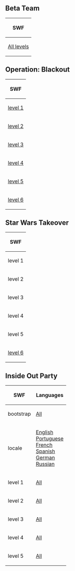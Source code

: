 

==Beta Team==
<center>
{|class="wikitable" border="1"
!SWF
|-
|[[Media:BetaTeamIceJam.swf|All levels]]
|}
</center>

==Operation: Blackout==
<center>
{|class="wikitable" border="1"
!SWF
|-
|[[Media:GamesIcejamIcejamLevel1.swf|level 1]]
|-
|[[Media:GamesIcejamIcejamLevel2.swf|level 2]]
|-
|[[Media:GamesIcejamIcejamLevel3.swf|level 3]]
|-
|[[Media:GamesIcejamIcejamLevel4.swf|level 4]]
|-
|[[Media:GamesIcejamIcejamLevel5.swf|level 5]]
|-
|[[Media:GamesIcejamIcejamLevel6.swf|level 6]]
|}
</center>

==Star Wars Takeover==
<center>
{|class="wikitable" border="1"
!SWF
|-
|level 1
|-
|level 2
|-
|level 3
|-
|level 4
|-
|level 5
|-
|[[Media:GamesIcejamIcejamLevel6-StarWarsTakeover.swf|level 6]]
|}
</center>

==Inside Out Party==
<center>
{|class="wikitable" border="1"
!SWF!!Languages
|-
|bootstrap||[[Media:GamesIcejamBootstrap.swf|All]]
|-
|locale||[[Media:GamesIcejamLangENLocale-InsideOutParty.swf|English]]<br />[[Media:GamesIcejamLangPTLocale-InsideOutParty.swf|Portuguese]]<br />[[Media:GamesIcejamLangFRLocale-InsideOutParty.swf|French]]<br />[[Media:GamesIcejamLangESLocale-InsideOutParty.swf|Spanish]]<br />[[Media:GamesIcejamLangDELocale-InsideOutParty.swf|German]]<br />[[Media:GamesIcejamLangRULocale-InsideOutParty.swf|Russian]]
|-
|level 1||[[Media:GamesIcejamIcejamLevel1-InsideOutParty.swf|All]]
|-
|level 2||[[Media:GamesIcejamIcejamLevel2-InsideOutParty.swf|All]]
|-
|level 3||[[Media:GamesIcejamIcejamLevel3-InsideOutParty.swf|All]]
|-
|level 4||[[Media:GamesIcejamIcejamLevel4-InsideOutParty.swf|All]]
|-
|level 5||[[Media:GamesIcejamIcejamLevel5-InsideOutParty.swf|All]]
|}
</center>